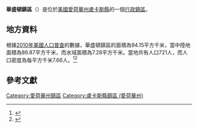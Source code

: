{{noteTA
|G1=USState
|G2=地名
|G3=Unit
}}
{{Infobox settlement
|official_name            = 華盛頓鎮區
|native_name = Washington Township
|settlement_type          = [[行政鎮區|行政鎮區]]
|image_skyline            = 
|imagesize                = 
|image_map                = 
|mapsize                  = 
|pushpin_map  =USA Iowa
|pushpin_label = 華盛頓鎮區
|pushpin_label_position   = top
|pushpin_map_caption      = 華盛頓鎮區在愛荷華州的位置
|subdivision_type         = [[世界政區索引|國家]]
|subdivision_type1        = [[美国州份|州份]]
|subdivision_type2        = [[愛荷華州行政区划|縣]]
|subdivision_name         = [[美国|美国]]
|subdivision_name1        = [[愛荷華州|愛荷華州]]
|subdivision_name2        = [[盧卡斯縣_(愛荷華州)|盧卡斯縣]]
|elevation_ft             = 1001
|elevation_m              = 305
|timezone                 = [[北美中部時區|北美中部時區]]
|area_total_km2           = 94.15
|area_land_km2            = 86.87
|area_water_km2           = 7.28
|area_total_sq_mi         = 
|area_land_sq_mi          = 
|area_water_sq_mi         = 
|population_as_of         = [[2010年美國人口普查|2010]]
|population_footnotes     = 
|population_total         = 721
|population_density_km2   = auto
|population_density_sq_mi = auto
|utc_offset               = -6
|coordinates              = {{coord|40|57|00|N|93|23|00|W|type:city_region:US-AL_source:GNS-enwiki|display=inline,title}}
| coor_pinpoint           = 
| coordinates_footnotes   = 
|timezone_DST             = CDT
|utc_offset_DST           = -5
|postal_code_type         = [[美國郵區編號|郵區編號]]
|postal_code              = 
|area_code                = {{link-en|电话区号641|Area code 641|641}}
|blank_name = [[地名信息系统|GNIS ID]]
|blank_info = 468928
}}
'''華盛頓鎮區'''（{{lang-en|Washington Township}}）是位於[[美國|美國]][[愛荷華州|愛荷華州]][[盧卡斯縣_(愛荷華州)|盧卡斯縣]]的一個[[行政鎮區|行政鎮區]]。

== 地方資料 ==
根據[[2010年美國人口普查|2010年美國人口普查]]的數據，華盛頓鎮區的面積為94.15平方千米，當中陸地面積為86.87平方千米，而水域面積為7.28平方千米。當地共有人口721人，而人口密度為每平方千米7.66人。<ref name="GR8">{{cite web|url=http://factfinder2.census.gov|publisher=[[美国人口调查局|美国人口调查局]]|accessdate=2011-05-14|title=American FactFinder|archive-date=2013-09-11|archive-url=https://web.archive.org/web/20130911234518/http://factfinder2.census.gov/|dead-url=no}}</ref><ref>{{cite web|url=https://www.citypopulation.de/en/usa/iowa/admin/|title=USA: Iowa (Counties and Townships) - City Population}}</ref>

== 參考文獻 ==
{{reflist}}

{{盧卡斯縣 (愛荷華州)}}

{{DEFAULTSORT:Washington Township}}
[[Category:愛荷華州鎮區|Category:愛荷華州鎮區]]
[[Category:盧卡斯縣鎮區_(愛荷華州)|Category:盧卡斯縣鎮區 (愛荷華州)]]

{{Iowa-geo-stub}}